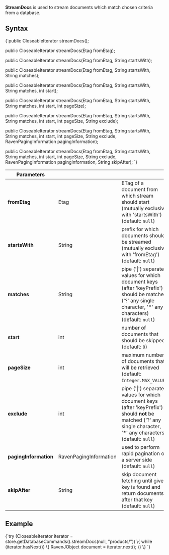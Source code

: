 
**StreamDocs** is used to stream documents which match chosen criteria from a database.

## Syntax

<TabItem value="stream_1" label="stream_1">
<CodeBlock language="java">
{`public CloseableIterator<RavenJObject> streamDocs();

public CloseableIterator<RavenJObject> streamDocs(Etag fromEtag);

public CloseableIterator<RavenJObject> streamDocs(Etag fromEtag, String startsWith);

public CloseableIterator<RavenJObject> streamDocs(Etag fromEtag, String startsWith, String matches);

public CloseableIterator<RavenJObject> streamDocs(Etag fromEtag, String startsWith, String matches, int start);

public CloseableIterator<RavenJObject> streamDocs(Etag fromEtag, String startsWith, String matches, int start, int pageSize);

public CloseableIterator<RavenJObject> streamDocs(Etag fromEtag, String startsWith, String matches, int start, int pageSize, String exclude);

public CloseableIterator<RavenJObject> streamDocs(Etag fromEtag, String startsWith, String matches, int start, int pageSize, String exclude, RavenPagingInformation pagingInformation);

public CloseableIterator<RavenJObject> streamDocs(Etag fromEtag, String startsWith, String matches, int start, int pageSize, String exclude, RavenPagingInformation pagingInformation, String skipAfter);
`}
</CodeBlock>
</TabItem>

| Parameters | | |
| ------------- | ------------- | ----- |
| **fromEtag** | Etag | ETag of a document from which stream should start (mutually exclusive with 'startsWith') (default: `null`) |
| **startsWith** | String | prefix for which documents should be streamed (mutually exclusive with 'fromEtag') (default: `null`) |
| **matches** | String | pipe ('&#124;') separated values for which document keys (after 'keyPrefix') should be matched ('?' any single character, '*' any characters) (default: `null`) |
| **start** | int | number of documents that should be skipped (default: `0`) |
| **pageSize** | int | maximum number of documents that will be retrieved (default: `Integer.MAX_VALUE`) |
| **exclude** | int | pipe ('&#124;') separated values for which document keys (after 'keyPrefix') should **not** be matched ('?' any single character, '*' any characters) (default: `null`) |
| **pagingInformation** | RavenPagingInformation | used to perform rapid pagination on a server side (default: `null`) |
| **skipAfter** | String | skip document fetching until given key is found and return documents after that key (default: `null`) |

## Example

<TabItem value="stream_2" label="stream_2">
<CodeBlock language="java">
{`try (CloseableIterator<RavenJObject> iterator = store.getDatabaseCommands().streamDocs(null, "products/")) \{
  while (iterator.hasNext()) \{
    RavenJObject document = iterator.next();
  \}
\}
`}
</CodeBlock>
</TabItem>



